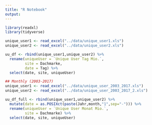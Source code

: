 ```yaml
---
title: "R Notebook"
output: 
---
```


```r
library(readxl)
library(tidyverse)
```

```r
unique_user1 <- read_excel("../data/unique_user1.xls")
unique_user2 <- read_excel("../data/unique_user2.xls")

uu_df <- rbind(unique_user1,unique_user2) %>%
  rename(uniqueUser = `Unique User Tag Mio.`,
         site = Dachmarke,
         date = Tag) %>%
  select(date, site, uniqueUser)
```

```r
## Monthly (2003-2017)
unique_user1 <- read_excel("../data/unique_user_2003_2017.xls")
unique_user2 <- read_excel("../data/unique_user_2003_2017_2.xls")

uu_df_full <- rbind(unique_user1,unique_user2) %>%
  mutate(date = as.POSIXct(paste(Jahr,month,"1",sep="-"))) %>%
  rename(uniqueUser = `Unique User Monat Mio.`,
         site = Dachmarke) %>%
  select(date, site, uniqueUser)
```





